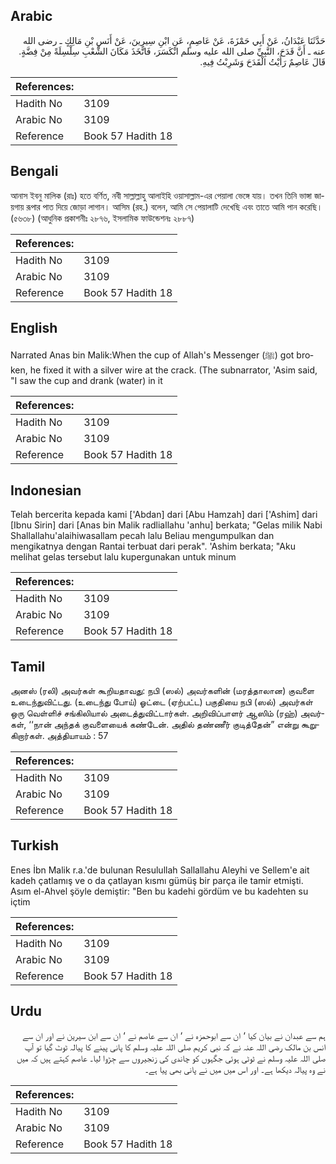 ## Arabic


<div dir="rtl" lang="ar" style={{fontSize:'larger',backgroundColor:'#f8f9fa',padding:20}}>
حَدَّثَنَا عَبْدَانُ، عَنْ أَبِي حَمْزَةَ، عَنْ عَاصِمٍ، عَنِ ابْنِ سِيرِينَ، عَنْ أَنَسِ بْنِ مَالِكٍ ـ رضى الله عنه ـ أَنَّ قَدَحَ، النَّبِيِّ صلى الله عليه وسلم انْكَسَرَ، فَاتَّخَذَ مَكَانَ الشَّعْبِ سِلْسِلَةً مِنْ فِضَّةٍ‏.‏ قَالَ عَاصِمٌ رَأَيْتُ الْقَدَحَ وَشَرِبْتُ فِيهِ‏.‏
</div>
<div style={{backgroundColor:'#f8f9fa',padding:20, marginBottom: 10}}><table> <thead> <tr> <th>References:</th> <th></th> </tr> </thead> <tbody><tr><td>Hadith No</td><td>3109</td></tr><tr><td>Arabic No</td><td>3109</td></tr><tr><td>Reference</td><td>Book 57 Hadith 18</td></tr></tbody></table></div>

## Bengali


<div dir="ltr" lang="bn" style={{fontSize:'larger',backgroundColor:'#f8f9fa',padding:20}}>
আনাস ইবনু মালিক (রাঃ) হতে বর্ণিত, নবী সাল্লাল্লাহু আলাইহি ওয়াসাল্লাম-এর পেয়ালা ভেঙ্গে যায়। তখন তিনি ভাঙ্গা জায়গায় রূপার পাত দিয়ে জোড়া লাগান। আসিম (রহ.) বলেন, আমি সে পেয়ালাটি দেখেছি এবং তাতে আমি পান করেছি। (৫৬৩৮) (আধুনিক প্রকাশনীঃ ২৮৭৬, ইসলামিক ফাউন্ডেশনঃ ২৮৮৭)
</div>
<div style={{backgroundColor:'#f8f9fa',padding:20, marginBottom: 10}}><table> <thead> <tr> <th>References:</th> <th></th> </tr> </thead> <tbody><tr><td>Hadith No</td><td>3109</td></tr><tr><td>Arabic No</td><td>3109</td></tr><tr><td>Reference</td><td>Book 57 Hadith 18</td></tr></tbody></table></div>

## English


<div dir="ltr" lang="en" style={{fontSize:'larger',backgroundColor:'#f8f9fa',padding:20}}>
Narrated Anas bin Malik:When the cup of Allah's Messenger (ﷺ) got broken, he fixed it with a silver wire at the crack. (The subnarrator, 'Asim said, "I saw the cup and drank (water) in it
</div>
<div style={{backgroundColor:'#f8f9fa',padding:20, marginBottom: 10}}><table> <thead> <tr> <th>References:</th> <th></th> </tr> </thead> <tbody><tr><td>Hadith No</td><td>3109</td></tr><tr><td>Arabic No</td><td>3109</td></tr><tr><td>Reference</td><td>Book 57 Hadith 18</td></tr></tbody></table></div>

## Indonesian


<div dir="ltr" lang="id" style={{fontSize:'larger',backgroundColor:'#f8f9fa',padding:20}}>
Telah bercerita kepada kami ['Abdan] dari [Abu Hamzah] dari ['Ashim] dari [Ibnu Sirin] dari [Anas bin Malik radliallahu 'anhu] berkata; "Gelas milik Nabi Shallallahu'alaihiwasallam pecah lalu Beliau mengumpulkan dan mengikatnya dengan Rantai terbuat dari perak". 'Ashim berkata; "Aku melihat gelas tersebut lalu kupergunakan untuk minum
</div>
<div style={{backgroundColor:'#f8f9fa',padding:20, marginBottom: 10}}><table> <thead> <tr> <th>References:</th> <th></th> </tr> </thead> <tbody><tr><td>Hadith No</td><td>3109</td></tr><tr><td>Arabic No</td><td>3109</td></tr><tr><td>Reference</td><td>Book 57 Hadith 18</td></tr></tbody></table></div>

## Tamil


<div dir="ltr" lang="ta" style={{fontSize:'larger',backgroundColor:'#f8f9fa',padding:20}}>
அனஸ் (ரலி) அவர்கள் கூறியதாவது: நபி (ஸல்) அவர்களின் (மரத்தாலான) குவளை உடைந்துவிட்டது. (உடைந்து போய்) ஓட்டை (ஏற்பட்ட) பகுதியை நபி (ஸல்) அவர்கள் ஒரு வெள்ளிச் சங்கிலியால் அடைத்துவிட்டார்கள். அறிவிப்பாளர் ஆஸிம் (ரஹ்) அவர்கள், ‘‘நான் அந்தக் குவளையைக் கண்டேன். அதில் தண்ணீர் குடித்தேன்” என்று கூறுகிறார்கள். அத்தியாயம் : 57
</div>
<div style={{backgroundColor:'#f8f9fa',padding:20, marginBottom: 10}}><table> <thead> <tr> <th>References:</th> <th></th> </tr> </thead> <tbody><tr><td>Hadith No</td><td>3109</td></tr><tr><td>Arabic No</td><td>3109</td></tr><tr><td>Reference</td><td>Book 57 Hadith 18</td></tr></tbody></table></div>

## Turkish


<div dir="ltr" lang="tr" style={{fontSize:'larger',backgroundColor:'#f8f9fa',padding:20}}>
Enes İbn Malik r.a.'de bulunan Resulullah Sallallahu Aleyhi ve Sellem'e ait kadeh çatlamış ve o da çatlayan kısmı gümüş bir parça ile tamir etmişti. Asım el-Ahvel şöyle demiştir: "Ben bu kadehi gördüm ve bu kadehten su içtim
</div>
<div style={{backgroundColor:'#f8f9fa',padding:20, marginBottom: 10}}><table> <thead> <tr> <th>References:</th> <th></th> </tr> </thead> <tbody><tr><td>Hadith No</td><td>3109</td></tr><tr><td>Arabic No</td><td>3109</td></tr><tr><td>Reference</td><td>Book 57 Hadith 18</td></tr></tbody></table></div>

## Urdu


<div dir="rtl" lang="ur" style={{fontSize:'larger',backgroundColor:'#f8f9fa',padding:20}}>
ہم سے عبدان نے بیان کیا ‘ ان سے ابوحمزہ نے ‘ ان سے عاصم نے ‘ ان سے ابن سیرین نے اور ان سے انس بن مالک رضی اللہ عنہ نے کہ نبی کریم صلی اللہ علیہ وسلم کا پانی پینے کا پیالہ ٹوٹ گیا تو آپ صلی اللہ علیہ وسلم نے ٹوٹی ہوئی جگہوں کو چاندی کی زنجیروں سے جٖڑوا لیا۔ عاصم کہتے ہیں کہ میں نے وہ پیالہ دیکھا ہے۔ اور اس میں میں نے پانی بھی پیا ہے۔
</div>
<div style={{backgroundColor:'#f8f9fa',padding:20, marginBottom: 10}}><table> <thead> <tr> <th>References:</th> <th></th> </tr> </thead> <tbody><tr><td>Hadith No</td><td>3109</td></tr><tr><td>Arabic No</td><td>3109</td></tr><tr><td>Reference</td><td>Book 57 Hadith 18</td></tr></tbody></table></div>